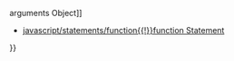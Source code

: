 {{Page_Title}}
{{Flags}}
{{Summary_Section|Gets the arguments for the currently executing Function object.

}}
{{JS_Syntax|Formats={{JS_Syntax_Format
|Format= function.arguments}}
}}
{{Remarks_Section
|Remarks=The function argument is the name of the currently executing function, and can be omitted.

This property allows a function to handle a variable number of arguments. The '''length''' property of the '''arguments''' object contains the number of arguments passed to the function. The individual arguments contained in the '''arguments''' object can be accessed in the same way array elements are accessed.
}}
{{Examples_Section
|Not_required=No
|Examples={{Single_Example
|Language=JavaScript
|Description=The following example illustrates the use of the '''arguments''' property:

|Code= function ArgTest(arg1, arg2){
    var s = "";
    s += "The individual arguments are: "
    for (n = 0; n &lt; arguments.length; n++){
       s += ArgTest.arguments[n];
       s += " ";
    }
    return(s);
 }
 document.write(ArgTest(1, 2, "hello"));
 
 //Output: function ArgTest(arg1, arg2){
    var s = "";
    s += "The individual arguments are: "
    for (n = 0; n &lt; arguments.length; n++){
       s += ArgTest.arguments[n];
       s += " ";
    }
    return(s);
 }
 document.write(ArgTest(1, 2, "hello"));
 
 // Output: The individual arguments are: 1 2 hello
}}}}
{{See_Also_Section
|Manual_links=* [[javascript/arguments{{!}}arguments Object]]
* [[javascript/statements/function{{!}}function Statement]]
}}
{{Topics | JS Basic}}

{{External_Attribution
|Is_CC-BY-SA=No
|Sources=MSDN
|MDN_link=
|MSDN_link=http://msdn.microsoft.com/en-us/library/ie/he95z461(v=vs.94).aspx
|HTML5Rocks_link=
}}
